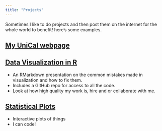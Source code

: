 ```yaml
---
title: "Projects"
---
```


Sometimes I like to do projects and then post them on the internet for the whole world to benefit!
here's some examples. 

## [My UniCal webpage](https://www.unical.it/portale/strutture/dipartimenti_240/dibest/docenti/montesanto/)

## [Data Visualization in R](http://nickstrayer.me/visualization_in_r/)

- An RMarkdown presentation on the common mistakes made in visualization and how to fix them.
- Includes a GitHub repo for access to all the code.
- Look at how high quality my work is, hire and or collaborate with me. 

## [Statistical Plots](http://bl.ocks.org/nstrayer/37a503dd1db369a8f7e3ce21757e19ee)

- Interactive plots of things
- I can code!